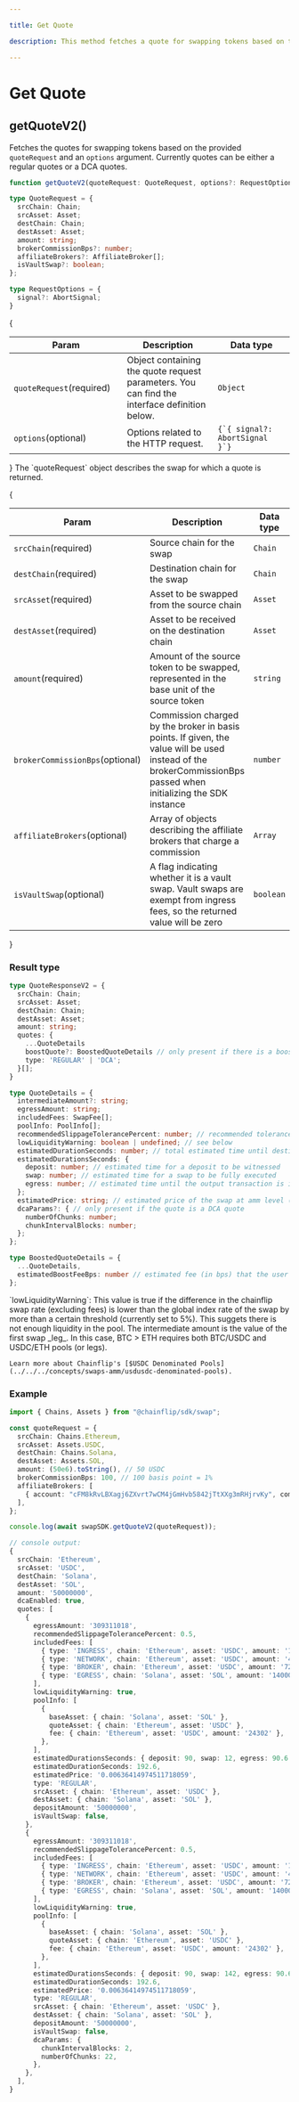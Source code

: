 ```yaml
---

title: Get Quote

description: This method fetches a quote for swapping tokens based on the provided quoteRequest.

---
```



# Get Quote

## getQuoteV2()

Fetches the quotes for swapping tokens based on the provided `quoteRequest` and an `options` argument.
Currently quotes can be either a regular quotes or a DCA quotes.

```typescript copy
function getQuoteV2(quoteRequest: QuoteRequest, options?: RequestOptions): Promise<QuoteResponseV2>

type QuoteRequest = {
  srcChain: Chain;
  srcAsset: Asset;
  destChain: Chain;
  destAsset: Asset;
  amount: string;
  brokerCommissionBps?: number;
  affiliateBrokers?: AffiliateBroker[];
  isVaultSwap?: boolean;
};

type RequestOptions = {
  signal?: AbortSignal;
}
```

{
  <table>
   <thead>
      <tr>
         <th width="241">Param</th>
         <th width="372">Description</th>
         <th width="244.33333333333331">Data type</th>
      </tr>
   </thead>
   <tbody>
      <tr>
         <td><code>quoteRequest</code><span className="param-required-label">(required)</span></td>
         <td>Object containing the quote request parameters. You can find the interface definition below.</td>
         <td><code>Object</code></td>
      </tr>
      <tr>
         <td><code>options</code><span className="param-optional-label">(optional)</span></td>
         <td>Options related to the HTTP request.</td>
         <td><code>{`{ signal?: AbortSignal }`}</code></td>
      </tr>
   </tbody>
</table>
}
The `quoteRequest` object describes the swap for which a quote is returned.

{
  <table>
   <thead>
      <tr>
         <th width="241">Param</th>
         <th width="372">Description</th>
         <th width="244.33333333333331">Data type</th>
      </tr>
   </thead>
   <tbody>
      <tr>
         <td><code>srcChain</code><span className="param-required-label">(required)</span></td>
         <td>Source chain for the swap</td>
         <td><code>Chain</code></td>
      </tr>
      <tr>
         <td><code>destChain</code><span className="param-required-label">(required)</span></td>
         <td>Destination chain for the swap</td>
         <td><code>Chain</code></td>
      </tr>
      <tr>
         <td><code>srcAsset</code><span className="param-required-label">(required)</span></td>
         <td>Asset to be swapped from the source chain</td>
         <td><code>Asset</code></td>
      </tr>
      <tr>
         <td><code>destAsset</code><span className="param-required-label">(required)</span></td>
         <td>Asset to be received on the destination chain</td>
         <td><code>Asset</code></td>
      </tr>
      <tr>
         <td><code>amount</code><span className="param-required-label">(required)</span></td>
         <td>Amount of the source token to be swapped, represented in the base unit of the source token</td>
         <td><code>string</code></td>
      </tr>
      <tr>
          <td><code>brokerCommissionBps</code><span className="param-optional-label">(optional)</span></td>
          <td>Commission charged by the broker in basis points. If given, the value will be used instead of
              the brokerCommissionBps passed when initializing the SDK instance</td>
          <td><code>number</code></td>
      </tr>
      <tr>
          <td><code>affiliateBrokers</code><span className="param-optional-label">(optional)</span></td>
          <td>Array of objects describing the affiliate brokers that charge a commission</td>
          <td><code>Array</code></td>
      </tr>
      <tr>
          <td><code>isVaultSwap</code><span className="param-optional-label">(optional)</span></td>
          <td>A flag indicating whether it is a vault swap. Vault swaps are exempt from ingress fees, so the returned value will be zero</td>
          <td><code>boolean</code></td>
      </tr>
   </tbody>
</table>
}

### Result type

```typescript copy
type QuoteResponseV2 = {
  srcChain: Chain;
  srcAsset: Asset;
  destChain: Chain;
  destAsset: Asset;
  amount: string;
  quotes: {
    ...QuoteDetails
    boostQuote?: BoostedQuoteDetails // only present if there is a boost opportunity for the requested swap amount
    type: 'REGULAR' | 'DCA';
  }[];
}

type QuoteDetails = {
  intermediateAmount?: string;
  egressAmount: string;
  includedFees: SwapFee[];
  poolInfo: PoolInfo[];
  recommendedSlippageTolerancePercent: number; // recommended tolerance to prevent refunds while protecting against big price movements based on current market conditions
  lowLiquidityWarning: boolean | undefined; // see below
  estimatedDurationSeconds: number; // total estimated time until destination asset is received by the user
  estimatedDurationsSeconds: {
    deposit: number; // estimated time for a deposit to be witnessed
    swap: number; // estimated time for a swap to be fully executed
    egress: number; // estimated time until the output transaction is included in a block
  };
  estimatedPrice: string; // estimated price of the swap at amm level (does not include deposit/broadcast fee)
  dcaParams?: { // only present if the quote is a DCA quote
    numberOfChunks: number;
    chunkIntervalBlocks: number;
  };
};

type BoostedQuoteDetails = {
  ...QuoteDetails,
  estimatedBoostFeeBps: number // estimated fee (in bps) that the user has to pay (from the deposit amount) to get this swap boosted
};
```

<Callout type="info">
    `lowLiquidityWarning`: This value is true if the difference in the chainflip swap rate (excluding fees) is lower than the global index rate of the swap by more than a certain threshold (currently set to 5%). This suggets there is not enough liquidity in the pool.
</Callout>

<Callout type="info">
    The intermediate amount is the value of the first swap _leg_. In this case, BTC > ETH requires both BTC/USDC and USDC/ETH pools (or legs).

    Learn more about Chainflip's [$USDC Denominated Pools](../../../concepts/swaps-amm/usdusdc-denominated-pools).
</Callout>

### Example

```typescript copy
import { Chains, Assets } from "@chainflip/sdk/swap";

const quoteRequest = {
  srcChain: Chains.Ethereum,
  srcAsset: Assets.USDC,
  destChain: Chains.Solana,
  destAsset: Assets.SOL,
  amount: (50e6).toString(), // 50 USDC
  brokerCommissionBps: 100, // 100 basis point = 1%
  affiliateBrokers: [
    { account: "cFM8kRvLBXagj6ZXvrt7wCM4jGmHvb5842jTtXXg3mRHjrvKy", commissionBps: 50 }
  ],
};

console.log(await swapSDK.getQuoteV2(quoteRequest));
```

```typescript copy
// console output:
{
  srcChain: 'Ethereum',
  srcAsset: 'USDC',
  destChain: 'Solana',
  destAsset: 'SOL',
  amount: '50000000',
  dcaEnabled: true,
  quotes: [
    {
      egressAmount: '309311018',
      recommendedSlippageTolerancePercent: 0.5,
      includedFees: [
        { type: 'INGRESS', chain: 'Ethereum', asset: 'USDC', amount: '1395704' },
        { type: 'NETWORK', chain: 'Ethereum', asset: 'USDC', amount: '48604' },
        { type: 'BROKER', chain: 'Ethereum', asset: 'USDC', amount: '728335' },
        { type: 'EGRESS', chain: 'Solana', asset: 'SOL', amount: '14000' },
      ],
      lowLiquidityWarning: true,
      poolInfo: [
        {
          baseAsset: { chain: 'Solana', asset: 'SOL' },
          quoteAsset: { chain: 'Ethereum', asset: 'USDC' },
          fee: { chain: 'Ethereum', asset: 'USDC', amount: '24302' },
        },
      ],
      estimatedDurationsSeconds: { deposit: 90, swap: 12, egress: 90.6 },
      estimatedDurationSeconds: 192.6,
      estimatedPrice: '0.00636414974511718059',
      type: 'REGULAR',
      srcAsset: { chain: 'Ethereum', asset: 'USDC' },
      destAsset: { chain: 'Solana', asset: 'SOL' },
      depositAmount: '50000000',
      isVaultSwap: false,
    },
    {
      egressAmount: '309311018',
      recommendedSlippageTolerancePercent: 0.5,
      includedFees: [
        { type: 'INGRESS', chain: 'Ethereum', asset: 'USDC', amount: '1395704' },
        { type: 'NETWORK', chain: 'Ethereum', asset: 'USDC', amount: '48604' },
        { type: 'BROKER', chain: 'Ethereum', asset: 'USDC', amount: '728335' },
        { type: 'EGRESS', chain: 'Solana', asset: 'SOL', amount: '14000' },
      ],
      lowLiquidityWarning: true,
      poolInfo: [
        {
          baseAsset: { chain: 'Solana', asset: 'SOL' },
          quoteAsset: { chain: 'Ethereum', asset: 'USDC' },
          fee: { chain: 'Ethereum', asset: 'USDC', amount: '24302' },
        },
      ],
      estimatedDurationsSeconds: { deposit: 90, swap: 142, egress: 90.6 },
      estimatedDurationSeconds: 192.6,
      estimatedPrice: '0.00636414974511718059',
      type: 'REGULAR',
      srcAsset: { chain: 'Ethereum', asset: 'USDC' },
      destAsset: { chain: 'Solana', asset: 'SOL' },
      depositAmount: '50000000',
      isVaultSwap: false,
      dcaParams: {
        chunkIntervalBlocks: 2,
        numberOfChunks: 22,
      },
    },
  ],
}
```
